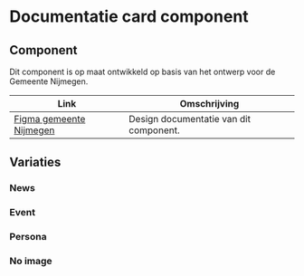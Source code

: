 
# Documentatie card component

## Component

Dit component is op maat ontwikkeld op basis van het ontwerp voor de Gemeente Nijmegen.

| Link                                                                                                                                           | Omschrijving                                                    |
| ---------------------------------------------------------------------------------------------------------------------------------------------- | --------------------------------------------------------------- |
| [Figma gemeente Nijmegen](https://www.figma.com/design/g3AieWAFD3NtkbDDTTFC30/Novio---Nijmegen-Design-System?node-id=7302-52228) | Design documentatie van dit component.                           |


## Variaties

### News

<Canvas of={CardStories.Default} sourceState="none" />

### Event

<Canvas of={CardStories.Event} sourceState="none" />

### Persona

<Canvas of={CardStories.Persona} sourceState="none" />

### No image

<Canvas of={CardStories.NoImage} sourceState="none" />